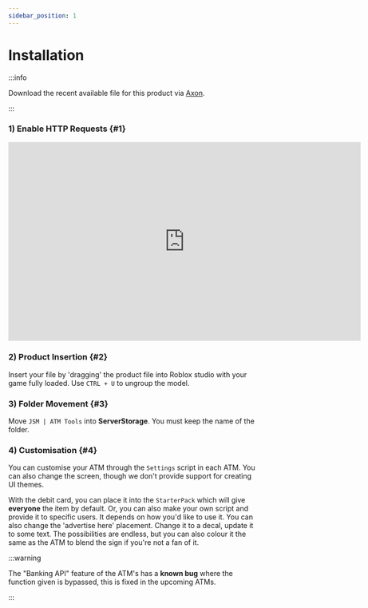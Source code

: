 ```yaml
---
sidebar_position: 1
---
```



# Installation

:::info

Download the recent available file for this product via [Axon](https://axon.whitehill.club).

:::

### 1) Enable HTTP Requests {#1}
<iframe width="705.61" height="397.5" src="https://www.youtube.com/embed/qtKN_3Moi7M" title="Enabling HTTP Requests" frameborder="0" allow="accelerometer; autoplay; clipboard-write; encrypted-media; gyroscope; picture-in-picture; web-share; fullscreen"></iframe>

### 2) Product Insertion {#2}
Insert your file by 'dragging' the product file into Roblox studio with your game fully loaded. Use `CTRL + U` to ungroup the model.

### 3) Folder Movement {#3}
Move `JSM | ATM Tools` into **ServerStorage**. You must keep the name of the folder.

### 4) Customisation {#4}
You can customise your ATM through the `Settings` script in each ATM. You can also change the screen, though we don't provide support for creating UI themes.

With the debit card, you can place it into the `StarterPack` which will give **everyone** the item by default. Or, you can also make your own script and provide it to specific users. It depends on how you'd like to use it. You can also change the 'advertise here' placement. Change it to a decal, update it to some text. The possibilities are endless, but you can also colour it the same as the ATM to blend the sign if you're not a fan of it.

:::warning

The "Banking API" feature of the ATM's has a **known bug** where the function given is bypassed, this is fixed in the upcoming ATMs.

:::
